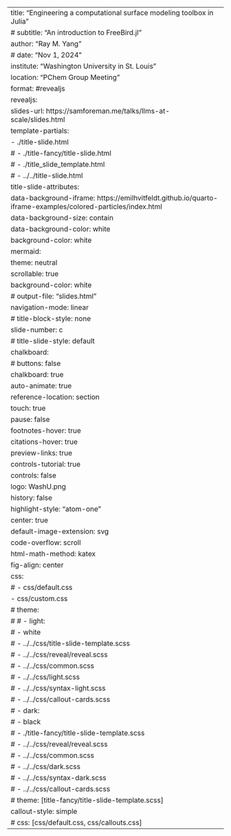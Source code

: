 ---
title: "Engineering a computational surface modeling toolbox in Julia"
# subtitle: "An introduction to FreeBird.jl"
author: "Ray M. Yang"
# date: "Nov 1, 2024"
institute: "Washington University in St. Louis"
location: "PChem Group Meeting"
format: #revealjs
  revealjs:
    slides-url: https://samforeman.me/talks/llms-at-scale/slides.html
    template-partials:
      - ./title-slide.html 
      # - ./title-fancy/title-slide.html
      # - ./title_slide_template.html
      # - ../../title-slide.html
    title-slide-attributes:
      data-background-iframe: https://emilhvitfeldt.github.io/quarto-iframe-examples/colored-particles/index.html
      data-background-size: contain
      data-background-color: white
      background-color: white
    mermaid:
      theme: neutral
    scrollable: true
    background-color: white
    # output-file: "slides.html"
    navigation-mode: linear
    # title-block-style: none 
    slide-number: c
    # title-slide-style: default
    chalkboard:
      # buttons: false
      chalkboard: true
    auto-animate: true
    reference-location: section
    touch: true
    pause: false
    footnotes-hover: true
    citations-hover: true
    preview-links: true
    controls-tutorial: true
    controls: false
    logo: WashU.png
    history: false
    highlight-style: "atom-one"
    center: true
    default-image-extension: svg
    code-overflow: scroll
    html-math-method: katex
    fig-align: center
    css:
      # - css/default.css
      - css/custom.css
    # theme:
    #   # - light:
    #   - white
    #   - ../../css/title-slide-template.scss
    #   - ../../css/reveal/reveal.scss
    #   - ../../css/common.scss
    #   - ../../css/light.scss
    #   - ../../css/syntax-light.scss
    #   - ../../css/callout-cards.scss
      # - dark:
      #   - black
      #   - ./title-fancy/title-slide-template.scss
      #   - ../../css/reveal/reveal.scss
      #   - ../../css/common.scss
      #   - ../../css/dark.scss
      #   - ../../css/syntax-dark.scss
      #   - ../../css/callout-cards.scss
    # theme: [title-fancy/title-slide-template.scss]
    callout-style: simple
    # css: [css/default.css, css/callouts.css]
---